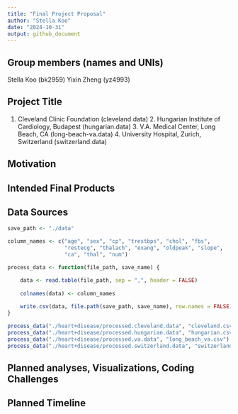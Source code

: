 ```yaml
---
title: "Final Project Proposal"
author: "Stella Koo"
date: "2024-10-31"
output: github_document
---
```


## Group members (names and UNIs)
Stella Koo (bk2959)
Yixin Zheng (yz4993)

## Project Title
   1. Cleveland Clinic Foundation (cleveland.data)
     2. Hungarian Institute of Cardiology, Budapest (hungarian.data)
     3. V.A. Medical Center, Long Beach, CA (long-beach-va.data)
     4. University Hospital, Zurich, Switzerland (switzerland.data)

## Motivation


## Intended Final Products


## Data Sources
```r
save_path <- "./data"

column_names <- c("age", "sex", "cp", "trestbps", "chol", "fbs", 
                  "restecg", "thalach", "exang", "oldpeak", "slope", 
                  "ca", "thal", "num")

process_data <- function(file_path, save_name) {

    data <- read.table(file_path, sep = ",", header = FALSE)
    
    colnames(data) <- column_names
    
    write.csv(data, file.path(save_path, save_name), row.names = FALSE)
}

process_data("./heart+disease/processed.cleveland.data", "cleveland.csv")
process_data("./heart+disease/processed.hungarian.data", "hungarian.csv")
process_data("./heart+disease/processed.va.data", "long_beach_va.csv")
process_data("./heart+disease/processed.switzerland.data", "switzerland.csv")
```

## Planned analyses, Visualizations, Coding Challenges


## Planned Timeline

